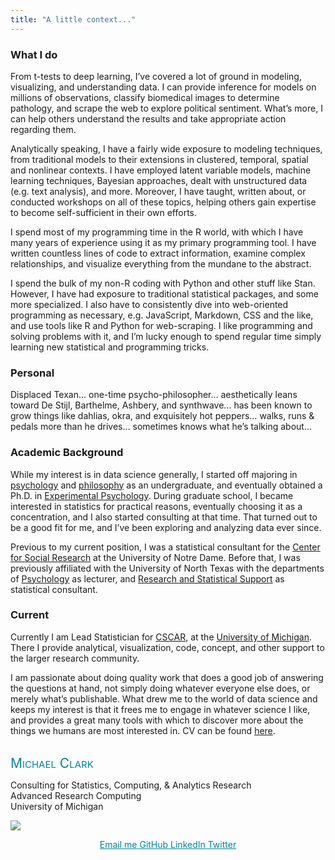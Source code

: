 ```yaml
---
title: "A little context..."
---
```



<span itemscope itemtype="http://schema.org/Person">

### What I do

From t-tests to deep learning, I've covered a lot of ground in modeling, visualizing, and understanding data.  I can provide inference for models on millions of observations, classify biomedical images to determine pathology, and scrape the web to explore political sentiment. What's more, I can help others understand the results and take appropriate action regarding them. 

Analytically speaking, I have a fairly wide exposure to modeling techniques, from traditional models to their extensions in clustered, temporal, spatial and nonlinear contexts. I have employed latent variable models, machine learning techniques, Bayesian approaches, dealt with unstructured data (e.g. text analysis), and more.  Moreover, I have taught, written about, or conducted workshops on all of these topics, helping others gain expertise to become self-sufficient in their own efforts.

I spend most of my programming time in the <span itemscope itemtype ="https://schema.org/ComputerLanguage">R</span> world, with which I have many years of experience using it as my primary programming tool. I have written countless lines of code to extract information, examine complex relationships, and visualize everything from the mundane to the abstract. 


I spend the bulk of my non-R coding with <span itemscope itemtype ="https://schema.org/ComputerLanguage">Python</span> and other stuff like <span itemscope itemtype ="https://schema.org/ComputerLanguage">Stan</span>. However, I have had exposure to traditional statistical packages, and some more specialized. I also have to consistently dive into web-oriented programming as necessary, e.g. JavaScript, Markdown, CSS and the like, and use tools like R and Python for web-scraping. I like programming and solving problems with it, and I'm lucky enough to spend regular time simply learning new statistical and programming tricks.


### Personal

Displaced Texan... one-time psycho-philosopher... aesthetically leans toward De Stijl, Barthelme, Ashbery, and synthwave... has been known to grow things like dahlias, okra, and exquisitely hot peppers... walks, runs & pedals more than he drives... sometimes knows what he's talking about...


### Academic Background

<span itemprop="description">
While my interest is in data science generally, I started off majoring in [psychology](http://www.psy.tcu.edu/) and [philosophy](http://www.phil.tcu.edu/) as an undergraduate, and eventually obtained a Ph.D. in [Experimental Psychology](http://psychology.unt.edu/graduate-programs/applied-experimental-psychology). During graduate school, I became interested in statistics for practical reasons, eventually choosing it as a concentration, and I also started consulting at that time. That turned out to be a good fit for me, and I've been exploring and analyzing data ever since.
</span>

<span itemprop="description">
Previous to my current position, I was a statistical consultant for the [Center for Social Research](http://csr.nd.edu/) at the University of Notre Dame. Before that, I was previously affiliated with the <span itemprop="affiliation alumniOf">University of North Texas</span> with the departments of [Psychology](http://www.psyc.unt.edu/) as lecturer, and [Research and Statistical Support](http://www.unt.edu/rss) as statistical consultant.
</span>


### Current

<span itemprop="description">
Currently I am <span itemprop="jobTitle">Lead Statistician</span> for [<span itemprop="worksFor memberOf">CSCAR</span>](http://cscar.research.umich.edu/), at the [<span itemprop="affiliation workLocation">University of Michigan</span>](https://umich.edu/). There I provide analytical, visualization, code, concept, and other support to the larger research community. 
</span>


I am passionate about doing quality work that does a good job of answering the questions at hand, not simply doing whatever everyone else does, or merely  what's publishable. What drew me to the world of data science and keeps my interest is that it frees me to engage in whatever science I like, and provides a great many tools with which to discover more about the things we humans are most interested in. CV can be found [here](../cvbrief.html).

<br>
<span itemprop="name" style="font-variant: small-caps; color: #0085a1; font-size: 150%">Michael Clark</span>

<span itemscope itemtype="http://schema.org/Organization" style="font-size:100%"><span itemprop="name">Consulting for Statistics, Computing, & Analytics Research</span><br>
<span itemscope itemtype="http://schema.org/Organization" style="font-size:100%"><span itemprop="name">Advanced Research Computing</span></span><br>
<span itemscope itemtype="http://schema.org/Organization" style="font-size:100%"><span itemprop="name">University of Michigan</span></span>

<div style='text-align: center;  color: #0085a1'>
<img class='img-cscar' src="img/signature-vertical-informal.png" style="display:block; margin: 0 auto;">

<a style='color: #0085a1' href="mailto:micl@umich.edu" title="Email me" class = 'social-icon'><span class="fa-stack fa-lg" aria-hidden="true">
  <i class="fa fa-circle fa-stack-2x"></i>
  <i class="fa fa-envelope fa-stack-1x fa-inverse"></i>
</span>
<span class="sr-only">Email me</span>
</a>
<a style='color: #0085a1'href="https://github.com/m-clark" title="GitHub" class = 'social-icon'>
  <span class="fa-stack fa-lg" aria-hidden="true">
    <i class="fa fa-circle fa-stack-2x"></i>
    <i class="fa fa-github fa-stack-1x fa-inverse"></i>
  </span>
  <span class="sr-only">GitHub</span>
</a>
<a style='color: #0085a1' href="https://linkedin.com/in/michael-clark-b475b5170" title="LinkedIn" class = 'social-icon'><span class="fa-stack fa-lg" aria-hidden="true">
  <i class="fa fa-circle fa-stack-2x"></i>
  <i class="fa fa-linkedin fa-stack-1x fa-inverse"></i>
</span>
<span class="sr-only">LinkedIn</span>
</a>
</a>
<a style='color: #0085a1' href="https://twitter.com/statsdatasci" title="twitter" class = 'social-icon'><span class="fa-stack fa-lg" aria-hidden="true">
  <i class="fa fa-circle fa-stack-2x"></i>
  <i class="fa fa-twitter fa-stack-1x fa-inverse"></i>
</span>
<span class="sr-only">Twitter</span>
</a>
</div>